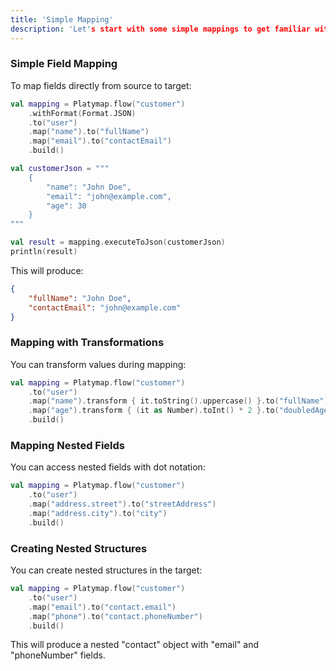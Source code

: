 ```yaml
---
title: 'Simple Mapping'
description: 'Let's start with some simple mappings to get familiar with the library'
---
```


### Simple Field Mapping

To map fields directly from source to target:

```kotlin
val mapping = Platymap.flow("customer")
    .withFormat(Format.JSON)
    .to("user")
    .map("name").to("fullName")
    .map("email").to("contactEmail")
    .build()

val customerJson = """
    {
        "name": "John Doe",
        "email": "john@example.com",
        "age": 30
    }
"""

val result = mapping.executeToJson(customerJson)
println(result)
```

This will produce:

```json
{
    "fullName": "John Doe",
    "contactEmail": "john@example.com"
}
```

### Mapping with Transformations

You can transform values during mapping:

```kotlin
val mapping = Platymap.flow("customer")
    .to("user")
    .map("name").transform { it.toString().uppercase() }.to("fullName")
    .map("age").transform { (it as Number).toInt() * 2 }.to("doubledAge")
    .build()
```

### Mapping Nested Fields

You can access nested fields with dot notation:

```kotlin
val mapping = Platymap.flow("customer")
    .to("user")
    .map("address.street").to("streetAddress")
    .map("address.city").to("city")
    .build()
```

### Creating Nested Structures

You can create nested structures in the target:

```kotlin
val mapping = Platymap.flow("customer")
    .to("user")
    .map("email").to("contact.email")
    .map("phone").to("contact.phoneNumber")
    .build()
```

This will produce a nested "contact" object with "email" and "phoneNumber" fields.
